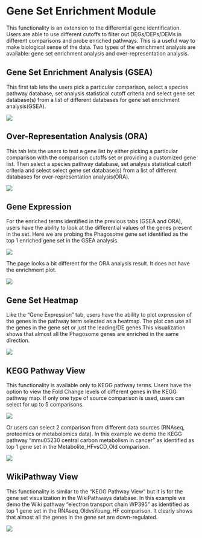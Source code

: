 # Gene Set Enrichment Module

This functionality is an extension to the differential gene identification. Users are able to use different cutoffs to filter out DEGs/DEPs/DEMs in different comparisons and probe enriched pathways. This is a useful way to make biological sense of the data. Two types of the enrichment analysis are available: gene set enrichment analysis and over-representation analysis. 

## Gene Set Enrichment Analysis (GSEA)

This first tab lets the users pick a particular comparison, select a species pathway database, set analysis statistical cutoff criteria and select gene set database(s) from a list of different databases for gene set enrichment analysis(GSEA). 

[![](`r pic_path`f9-1.png)](`r pic_path`f9-1.png)

## Over-Representation Analysis (ORA)

This tab lets the users to test a gene list by either picking a particular comparison with the comparison cutoffs set or providing a customized gene list. Then select a species pathway database, set analysis statistical cutoff criteria and select select gene set database(s) from a list of different databases for over-representation analysis(ORA). 

[![](`r pic_path`f9-2.png)](`r pic_path`f9-2.png)

## Gene Expression

For the enriched terms identified in the previous tabs (GSEA and ORA), users have the ability to look at the differential values of the genes present in the set. Here we are probing the Phagosome gene set identified as the top 1 enriched gene set in the GSEA analysis.

[![](`r pic_path`f9-3.png)](`r pic_path`f9-3.png)

The page looks a bit different for the ORA analysis result. It does not have the enrichment plot.

[![](`r pic_path`f9-4.png)](`r pic_path`f9-4.png)

## Gene Set Heatmap

Like the “Gene Expression” tab, users have the ability to plot expression of the genes in the pathway term selected as a heatmap. The plot can use all the genes in the gene set or just the leading/DE genes.This visualization shows that almost all the Phagosome genes are enriched in the same direction. 

[![](`r pic_path`f9-5.png)](`r pic_path`f9-5.png)


## KEGG Pathway View

This functionality is available only to KEGG pathway terms. Users have the option to view the Fold Change levels of different genes in the KEGG pathway map. If only one type of source comparison is used, users can select for up to 5 comparisons. 

[![](`r pic_path`f9-6.png)](`r pic_path`f9-6.png)

Or users can select 2 comparison from different data sources (RNAseq, proteomics or metabolomics data). In this example we demo the KEGG pathway “mmu05230 central carbon metabolism in cancer” as identified as top 1 gene set in the Metabolite_HFvsCD_Old comparison. 

[![](`r pic_path`f9-7.png)](`r pic_path`f9-7.png)


## WikiPathway View

This functionality is similar to the "KEGG Pathway View" but it is for the gene set visualization in the WikiPathways database. In this example we demo the Wiki pathway "electron transport chain WP395" as identified as top 1 gene set in the RNAseq_OldvsYoung_HF comparison. It clearly shows that almost all the genes in the gene set are down-regulated.

[![](`r pic_path`f9-8.png)](`r pic_path`f9-8.png)
